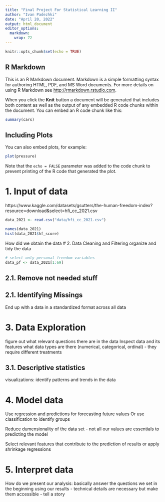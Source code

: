 ```yaml
---
title: "Final Project For Statistical Learning II"
author: "Ivan Padezhki"
date: "April 20, 2022"
output: html_document
editor_options: 
  markdown: 
    wrap: 72
---
```


```r
knitr::opts_chunk$set(echo = TRUE)
```

## R Markdown

This is an R Markdown document. Markdown is a simple formatting syntax
for authoring HTML, PDF, and MS Word documents. For more details on
using R Markdown see <http://rmarkdown.rstudio.com>.

When you click the **Knit** button a document will be generated that
includes both content as well as the output of any embedded R code
chunks within the document. You can embed an R code chunk like this:

```r
summary(cars)
```

## Including Plots

You can also embed plots, for example:

```r
plot(pressure)
```

Note that the `echo = FALSE` parameter was added to the code chunk to
prevent printing of the R code that generated the plot.

# 1. Input of data
https://www.kaggle.com/datasets/gsutters/the-human-freedom-index?resource=download&select=hfi_cc_2021.csv

```r
data_2021 <- read.csv("data/hfi_cc_2021.csv")

names(data_2021)
hist(data_2021$hf_score)

```
How did we obtain the data \# 2. Data Cleaning and Filtering organize
and tidy the data

```r
# select only personal freedom variables
data_pf <- data_2021[1:69]

```

## 2.1. Remove not needed stuff

## 2.1. Identifying Missings

End up with a data in a standardized format across all data

# 3. Data Exploration

figure out what relevant questions there are in the data Inspect data
and its features what data types are there (numerical, categorical,
ordinal) - they require different treatments

## 3.1. Descriptive statistics

visualizations: identify patterns and trends in the data

# 4. Model data

Use regression and predictions for forecasting future values Or use
classification to identify groups

Reduce dumensionality of the data set - not all our values are
essentials to predicting the model

Select relevant features that contribute to the prediction of results or
apply shrinkage regressions

# 5. Interpret data

How do we present our analysis: basically answer the questions we set in
the beginning using our results - technical details are necessary but
make them accessible - tell a story
